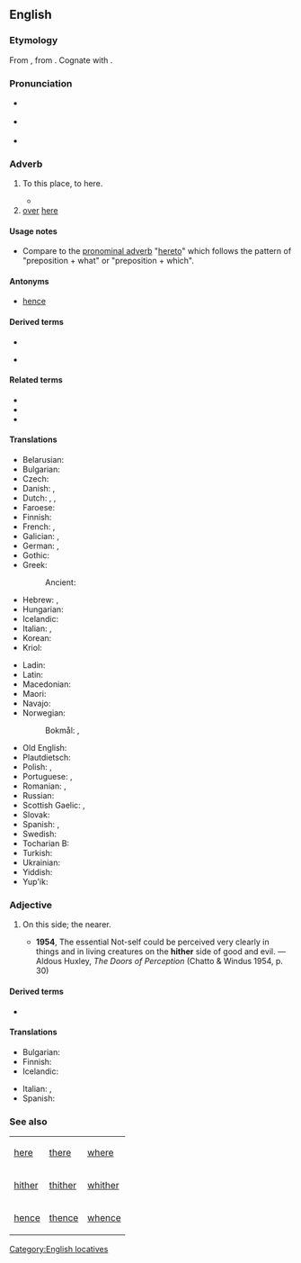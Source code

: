 {{also|hithër}}
==English==

===Etymology===
From {{der|en|ang|hider}}, from {{der|en|gem-pro|*hidrê}}. Cognate with {{cog|la|citer}}.

===Pronunciation===
* {{a|RP}} {{IPA|en|/ˈhɪðə/}}
* {{a|US}} {{IPA|en|/ˈhɪðɚ/}}
* {{audio|en|en-us-hither.ogg|Audio (US)}}
*: {{rhymes|en|ɪðə(r)}}

===Adverb===
{{en-adv|-}}

# {{lb|en|literary|or|archaic}} To this place, to here.
#: {{ux|en|He went '''hither''' and thither.}}
#* {{quote-book|1=en|year=1886|translator=H.L. Br&aelig;kstad|author=Peter Christen Asbj&oslash;rnsen|authorlink=Peter Christen Asbj&oslash;rnsen|title=Folk and Fairy Tales|page=280|passage=But the road left the river again; there were certainly twistings and turnings, as the old woman had said, for at one moment it wound '''hither''' and the next thither, and at some places it was almost imperceptible.}}
# [[over]] [[here]]

====Usage notes====
* Compare to the [[pronominal adverb]] "[[hereto]]" which follows the pattern of "preposition + what" or "preposition + which".

====Antonyms====
* [[hence]]

====Derived terms====
{{rel-top4|Terms derived from hither}}
* {{l|en|hitherto}}
{{rel-mid}}
* {{l|en|hitherward}}
{{rel-bottom}}

====Related terms====
* {{l|en|thither}}
* {{l|en|whither}}
* {{l|en|hither and thither}}

====Translations====
{{trans-top|to here}}
* Belarusian: {{t|be|сюды́}}
* Bulgarian: {{t+|bg|насам}}
* Czech: {{t+|cs|sem}}
* Danish: {{t|da|herhen}}, {{t|da|hid}}
* Dutch: {{t+|nl|hierheen}}, {{t+|nl|alhier}}, {{t+|nl|herwaarts}}
* Faroese: {{t|fo|higar}}
* Finnish: {{t+|fi|tänne}}
* French: {{t+|fr|ici}}, {{t+|fr|çà}}
* Galician: {{t|gl|acá}}, {{t|gl|acó}}
* German: {{t+|de|hierher}}, {{t+|de|hierhin}}
* Gothic: {{t|got|𐌷𐌹𐌳𐍂𐌴}}
* Greek:
*: Ancient: {{t|grc|δεῦρο}}
* Hebrew: {{t+|he|הֲלוֹם|tr=halóm|sc=Hebr}}, {{t+|he|הֵנָּה|tr=héna}}
* Hungarian: {{t+|hu|ide}}
* Icelandic: {{t+|is|hingað}}
* Italian: {{t+|it|qui}}, {{t+|it|qua}}
* Korean: {{t|ko|여기로}}
* Kriol: {{t|rop|dijei}}
{{trans-mid}}
* Ladin: {{t|lld|tlo ca}}
* Latin: {{t+|la|hūc}}
* Macedonian: {{t|mk|ваму}}
* Maori: {{t|mi|mai}}
* Navajo: {{t|nv|wóshdę́ę́ʼ}}
* Norwegian:
*: Bokmål: {{t+|nb|hit}}, {{t+|nb|hitover}}
* Old English: {{t|ang|hider}}
* Plautdietsch: {{t|pdt|häa}}
* Polish: {{t+|pl|tutaj}}, {{t+|pl|dotąd}}
* Portuguese: {{t+|pt|acá}}, {{t|pt|[[para]] [[cá]]}}
* Romanian: {{t+|ro|încoace}}, {{t+|ro|aici}}
* Russian: {{t+|ru|сюда́}}
* Scottish Gaelic: {{t|gd|a-bhos}}, {{t|gd|a-nall}}
* Slovak: {{t|sk|sem}}
* Spanish: {{t+|es|aquí}}, {{t+|es|acá}}
* Swedish: {{t+|sv|hit}}
* Tocharian B: {{t|txb|ecce}}
* Turkish: {{t|tr|buraya}}
* Ukrainian: {{t|uk|сюди́}}
* Yiddish: {{t|yi|אַהער}}
* Yup'ik: {{t|esu|ukani}}
{{trans-bottom}}

===Adjective===
{{en-adj|-}}

# {{lb|en|archaic}} On this side; the nearer.
#: {{synonyms|en|citerior|q1=literary}}
#* '''1954''', The essential Not-self could be perceived very clearly in things and in living creatures on the '''hither''' side of good and evil. — Aldous Huxley, ''The Doors of Perception'' (Chatto & Windus 1954, p. 30)

====Derived terms====
* {{l|en|Hither Green}}

====Translations====
{{trans-top|on this side}}
* Bulgarian: {{t+|bg|отсам}}
* Finnish: {{t|fi|tämänpuoleinen}}
* Icelandic: {{t|is|sem er nær}}
{{trans-mid}}
* Italian: {{t|it|citeriore}}, {{t|it|al di qua}}
* Spanish: {{t|es|citerior}}
{{trans-bottom}}

===See also===
{| class="wikitable"
| [[here]]
| [[there]]
| [[where]]
|-
| [[hither]]
| [[thither]]
| [[whither]]
|-
| [[hence]]
| [[thence]]
| [[whence]]
|}
[[Category:English locatives]]